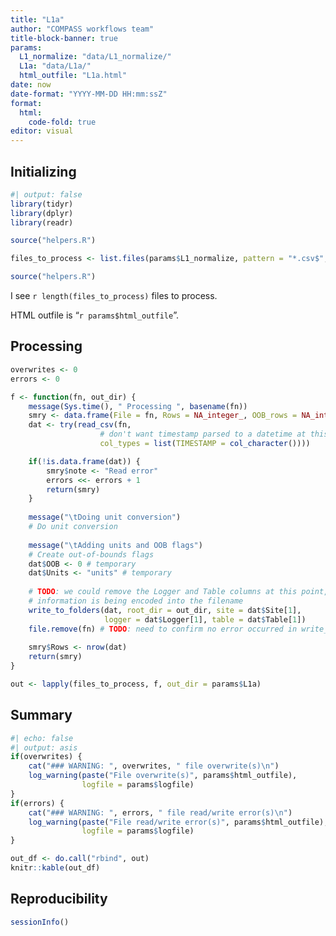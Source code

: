 ```yaml
---
title: "L1a"
author: "COMPASS workflows team"
title-block-banner: true
params:
  L1_normalize: "data/L1_normalize/"
  L1a: "data/L1a/"
  html_outfile: "L1a.html"
date: now
date-format: "YYYY-MM-DD HH:mm:ssZ"
format: 
  html:
    code-fold: true
editor: visual
---
```


## Initializing

```r
#| output: false
library(tidyr)
library(dplyr)
library(readr)

source("helpers.R")

files_to_process <- list.files(params$L1_normalize, pattern = "*.csv$", full.names = TRUE)

source("helpers.R")
```

I see `r length(files_to_process)` files to process.

HTML outfile is "`r params$html_outfile`".

## Processing

```r
overwrites <- 0
errors <- 0

f <- function(fn, out_dir) {
    message(Sys.time(), " Processing ", basename(fn))
    smry <- data.frame(File = fn, Rows = NA_integer_, OOB_rows = NA_integer_, note = "")
    dat <- try(read_csv(fn, 
                    # don't want timestamp parsed to a datetime at this point
                    col_types = list(TIMESTAMP = col_character())))

    if(!is.data.frame(dat)) {
        smry$note <- "Read error" 
        errors <<- errors + 1
        return(smry)
    }
  
    message("\tDoing unit conversion")
    # Do unit conversion
    
    message("\tAdding units and OOB flags")
    # Create out-of-bounds flags
    dat$OOB <- 0 # temporary
    dat$Units <- "units" # temporary
    
    # TODO: we could remove the Logger and Table columns at this point, as the 
    # information is being encoded into the filename
    write_to_folders(dat, root_dir = out_dir, site = dat$Site[1], 
                     logger = dat$Logger[1], table = dat$Table[1])
    file.remove(fn) # TODO: need to confirm no error occurred in write_to_folders
    
    smry$Rows <- nrow(dat)
    return(smry)
}

out <- lapply(files_to_process, f, out_dir = params$L1a)
```

## Summary

```r
#| echo: false
#| output: asis
if(overwrites) {
    cat("### WARNING: ", overwrites, " file overwrite(s)\n")
    log_warning(paste("File overwrite(s)", params$html_outfile), 
                logfile = params$logfile)
}
if(errors) {
    cat("### WARNING: ", errors, " file read/write error(s)\n")
    log_warning(paste("File read/write error(s)", params$html_outfile), 
                logfile = params$logfile)
}
```

```r
out_df <- do.call("rbind", out)
knitr::kable(out_df)
```

## Reproducibility

```r
sessionInfo()
```
